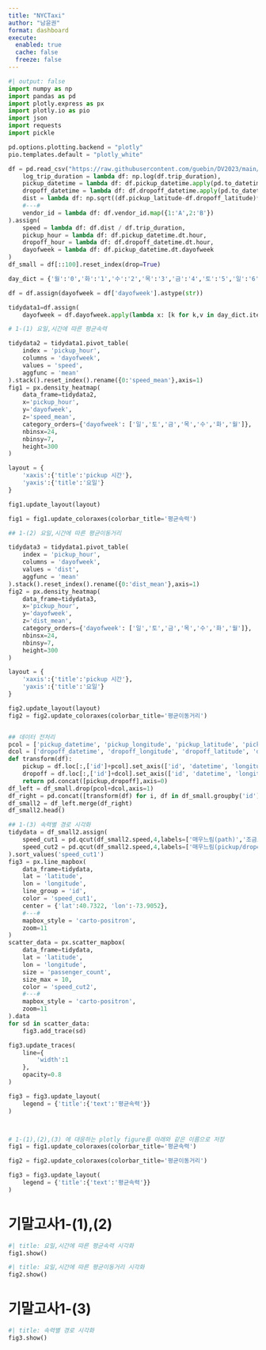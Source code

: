 ```yaml
---
title: "NYCTaxi"
author: "남윤권"
format: dashboard
execute: 
  enabled: true
  cache: false
  freeze: false
---
```


```python
#| output: false
import numpy as np
import pandas as pd
import plotly.express as px
import plotly.io as pio
import json
import requests
import pickle

pd.options.plotting.backend = "plotly"
pio.templates.default = "plotly_white"

df = pd.read_csv("https://raw.githubusercontent.com/guebin/DV2023/main/posts/NYCTaxi.csv").assign(
    log_trip_duration = lambda df: np.log(df.trip_duration),
    pickup_datetime = lambda df: df.pickup_datetime.apply(pd.to_datetime),
    dropoff_datetime = lambda df: df.dropoff_datetime.apply(pd.to_datetime),
    dist = lambda df: np.sqrt((df.pickup_latitude-df.dropoff_latitude)**2 + (df.pickup_longitude-df.dropoff_longitude)**2),
    #---#
    vendor_id = lambda df: df.vendor_id.map({1:'A',2:'B'})
).assign(
    speed = lambda df: df.dist / df.trip_duration,
    pickup_hour = lambda df: df.pickup_datetime.dt.hour,
    dropoff_hour = lambda df: df.dropoff_datetime.dt.hour,
    dayofweek = lambda df: df.pickup_datetime.dt.dayofweek
)
df_small = df[::100].reset_index(drop=True)

day_dict = {'월':'0','화':'1','수':'2','목':'3','금':'4','토':'5','일':'6'}

df = df.assign(dayofweek = df['dayofweek'].astype(str))

tidydata1=df.assign(
    dayofweek = df.dayofweek.apply(lambda x: [k for k,v in day_dict.items() if x in v].pop()))

# 1-(1) 요일,시간에 따른 평균속력

tidydata2 = tidydata1.pivot_table(
    index = 'pickup_hour',
    columns = 'dayofweek',
    values = 'speed',
    aggfunc = 'mean'
).stack().reset_index().rename({0:'speed_mean'},axis=1)
fig1 = px.density_heatmap(
    data_frame=tidydata2,
    x='pickup_hour',
    y='dayofweek',
    z='speed_mean',
    category_orders={'dayofweek': ['일','토','금','목','수','화','월']},
    nbinsx=24,
    nbinsy=7,
    height=300
)

layout = {
    'xaxis':{'title':'pickup 시간'},
    'yaxis':{'title':'요일'}     
}

fig1.update_layout(layout)

fig1 = fig1.update_coloraxes(colorbar_title='평균속력')

## 1-(2) 요일,시간에 따른 평균이동거리

tidydata3 = tidydata1.pivot_table(
    index = 'pickup_hour',
    columns = 'dayofweek',
    values = 'dist',
    aggfunc = 'mean'
).stack().reset_index().rename({0:'dist_mean'},axis=1)
fig2 = px.density_heatmap(
    data_frame=tidydata3,
    x='pickup_hour',
    y='dayofweek',
    z='dist_mean',
    category_orders={'dayofweek': ['일','토','금','목','수','화','월']},
    nbinsx=24,
    nbinsy=7,
    height=300
)

layout = {
    'xaxis':{'title':'pickup 시간'},
    'yaxis':{'title':'요일'}     
}

fig2.update_layout(layout)
fig2 = fig2.update_coloraxes(colorbar_title='평균이동거리')


## 데이터 전처리
pcol = ['pickup_datetime', 'pickup_longitude', 'pickup_latitude', 'pickup_hour']
dcol = ['dropoff_datetime', 'dropoff_longitude', 'dropoff_latitude', 'dropoff_hour']
def transform(df):
    pickup = df.loc[:,['id']+pcol].set_axis(['id', 'datetime', 'longitude', 'latitude', 'hour'],axis=1).assign(type = 'pickup')
    dropoff = df.loc[:,['id']+dcol].set_axis(['id', 'datetime', 'longitude', 'latitude', 'hour'],axis=1).assign(type = 'dropoff')
    return pd.concat([pickup,dropoff],axis=0)
df_left = df_small.drop(pcol+dcol,axis=1)
df_right = pd.concat([transform(df) for i, df in df_small.groupby('id')]).reset_index(drop=True)
df_small2 = df_left.merge(df_right)
df_small2.head()

## 1-(3) 속력별 경로 시각화
tidydata = df_small2.assign(
    speed_cut1 = pd.qcut(df_small2.speed,4,labels=['매우느림(path)','조금느림(path)','조금빠름(path)','매우빠름(path)']),
    speed_cut2 = pd.qcut(df_small2.speed,4,labels=['매우느림(pickup/dropoff)','조금느림(pickup/dropoff)','조금빠름(pickup/dropoff)','매우빠름(pickup/dropoff)'])
).sort_values('speed_cut1')
fig3 = px.line_mapbox(
    data_frame=tidydata,
    lat = 'latitude',
    lon = 'longitude',
    line_group = 'id',
    color = 'speed_cut1',
    center = {'lat':40.7322, 'lon':-73.9052},
    #---#
    mapbox_style = 'carto-positron',
    zoom=11
)
scatter_data = px.scatter_mapbox(
    data_frame=tidydata,
    lat = 'latitude',
    lon = 'longitude',
    size = 'passenger_count',
    size_max = 10,
    color = 'speed_cut2',
    #---#
    mapbox_style = 'carto-positron',
    zoom=11
).data
for sd in scatter_data: 
    fig3.add_trace(sd)

fig3.update_traces(
    line={
        'width':1
    },
    opacity=0.8
)

fig3 = fig3.update_layout(
    legend = {'title':{'text':'평균속력'}}
)



# 1-(1),(2),(3) 에 대응하는 plotly figure를 아래와 같은 이름으로 저장
fig1 = fig1.update_coloraxes(colorbar_title='평균속력')

fig2 = fig2.update_coloraxes(colorbar_title='평균이동거리')

fig3 = fig3.update_layout(
    legend = {'title':{'text':'평균속력'}}
)

```

# 기말고사1-(1),(2)

```python
#| title: 요일,시간에 따른 평균속력 시각화        
fig1.show()
```

```python
#| title: 요일,시간에 따른 평균이동거리 시각화        
fig2.show()
```

# 기말고사1-(3)

```python
#| title: 속력별 경로 시각화
fig3.show()
```
